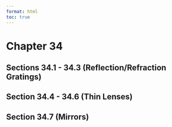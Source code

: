 ```yaml
---
format: html
toc: true
---
```


# Chapter 34  {-}

## Sections 34.1 - 34.3 (Reflection/Refraction Gratings) {-}

## Section 34.4 - 34.6 (Thin Lenses) {-}

## Section 34.7 (Mirrors) {-}

